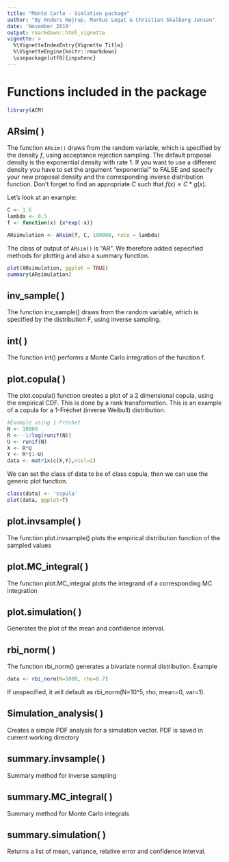 ```yaml
---
title: "Monte Carlo - Simlation package"
author: "By Anders Højrup, Markus Legat & Christian Skalborg Jensen"
date: 'November 2019'
output: rmarkdown::html_vignette
vignette: >
  %\VignetteIndexEntry{Vignette Title}
  %\VignetteEngine{knitr::rmarkdown}
  \usepackage[utf8]{inputenc}
---
```

# Functions included in the package

```r
library(ACM)
```

## ARsim( )
The function `ARsim()` draws from the random variable, which is specified by the density $f$, using acceptance rejection sampling. 
The default proposal density is the exponential density with rate 1. If you want to use a different density you have to set the argument "exponential" to FALSE and specify your new proposal density and the corresponding inverse distribution function. Don't forget to find an appropriate $C$ such that $f(x) \leq C*g(x)$.

Let's look at an example:
```r
C <- 1.6
lambda <- 0.5
f <- function(x) {x*exp(-x)}

ARsimulation <- ARsim(f, C, 100000, rate = lambda)
```

The class of output of `ARsim()` is "AR". We therefore added sepecified methods for plotting and also a summary function.


```r
plot(ARsimulation, ggplot = TRUE)
summary(ARsimulation)
```



## inv_sample( )
The function inv_sample() draws from the random variable, which is specified by the distribution F, using inverse sampling. 

## int( )
The function int() performs a Monte Carlo integration of the function f.


## plot.copula( )
The plot.copula() function creates a plot of a 2 dimensional copula, using the empirical CDF. This is done by a rank transformation.
This is an example of a copula for a 1-Fréchet (inverse Weibull) distribution.

```r
#Example using 1-Fréchet
N <- 10000
R <- -1/log(runif(N))
U <- runif(N)
X <- R*U
Y <- R*(1-U)
data <- matrix(c(X,Y),ncol=2)
```
We can set the class of data to be of class copula, then we can use the generic plot function.

```r
class(data) <- 'copula'
plot(data, ggplot=T)
```


## plot.invsample( )
The function plot.invsample() plots the empirical distribution function of the sampled values

## plot.MC_integral( )
The function plot.MC_integral plots the integrand of a corresponding MC integration 

## plot.simulation( )
Generates the plot of the mean and confidence interval.

## rbi_norm( )
The function rbi_norm() generates a bivariate normal distribution. 
Example
```r
data <- rbi_norm(N=1000, rho=0.7)
```
If unspecified, it will default as rbi_norm(N=10^5, rho, mean=0, var=1).

## Simulation_analysis( )
Creates a simple PDF analysis for a simulation vector. PDF is saved in current working directory

## summary.invsample( )
Summary method for inverse sampling

## summary.MC_integral( )
Summary method for Monte Carlo integrals

## summary.simulation( )
Returns a list of mean, variance, relative error and confidence interval.


